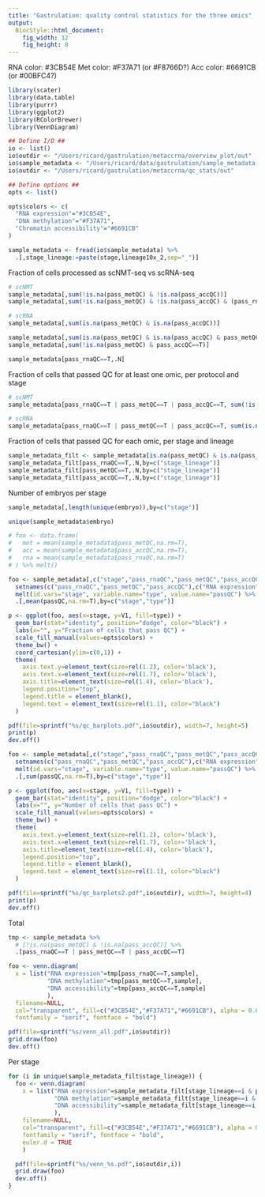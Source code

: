 ```yaml
---
title: "Gastrulation: quality control statistics for the three omics"
output: 
  BiocStyle::html_document: 
    fig_width: 12
    fig_height: 8
---
```



RNA color: #3CB54E
Met color: #F37A71 (or #F8766D?)
Acc color: #6691CB (or #00BFC4?)

```r
library(scater)
library(data.table)
library(purrr)
library(ggplot2)
library(RColorBrewer)
library(VennDiagram)
```

```r

## Define I/O ##
io <- list()
io$outdir <- "/Users/ricard/gastrulation/metaccrna/overview_plot/out"
io$sample_metadata <- "/Users/ricard/data/gastrulation/sample_metadata.txt"
io$outdir <- "/Users/ricard/gastrulation/metaccrna/qc_stats/out"

## Define options ##
opts <- list()

opts$colors <- c(
  "RNA expression"="#3CB54E",
  "DNA methylation"="#F37A71",
  "Chromatin accessibility"="#6691CB"
)
```

<!-- Load sample metadata -->
```r
sample_metadata <- fread(io$sample_metadata) %>% 
  .[,stage_lineage:=paste(stage,lineage10x_2,sep="_")]
```

Fraction of cells processed as scNMT-seq vs scRNA-seq
```r
# scNMT
sample_metadata[,sum(!is.na(pass_metQC) & !is.na(pass_accQC))]
sample_metadata[,sum(!is.na(pass_metQC) & !is.na(pass_accQC) & (pass_rnaQC==T|pass_metQC==T|pass_accQC==T))]

# scRNA
sample_metadata[,sum(is.na(pass_metQC) & is.na(pass_accQC))]

sample_metadata[,sum(is.na(pass_metQC) & is.na(pass_accQC) & pass_metQC==T)]
sample_metadata[,sum(!is.na(pass_metQC) & pass_accQC==T)]

sample_metadata[pass_rnaQC==T,.N]
```

Fraction of cells that passed QC for at least one omic, per protocol and stage
```r
# scNMT
sample_metadata[pass_rnaQC==T | pass_metQC==T | pass_accQC==T, sum(!is.na(pass_metQC) & !is.na(pass_accQC)), by="stage"]

# scRNA
sample_metadata[pass_rnaQC==T | pass_metQC==T | pass_accQC==T, sum(is.na(pass_metQC) & is.na(pass_accQC)), by="stage"]
```

Fraction of cells that passed QC for each omic, per stage and lineage
```r
sample_metadata_filt <- sample_metadata[is.na(pass_metQC) & is.na(pass_accQC)]
sample_metadata_filt[pass_rnaQC==T,.N,by=c("stage_lineage")]
sample_metadata_filt[pass_metQC==T,.N,by=c("stage_lineage")]
sample_metadata_filt[pass_accQC==T,.N,by=c("stage_lineage")]
```

Number of embryos per stage
```r
sample_metadata[,length(unique(embryo)),by=c("stage")]

unique(sample_metadata$embryo)
```


<!-- Plot fraction of cells that passQC for each omic, per stage -->
```r
# foo <- data.frame(
#   met = mean(sample_metadata$pass_metQC,na.rm=T),
#   acc = mean(sample_metadata$pass_accQC,na.rm=T),
#   rna = mean(sample_metadata$pass_rnaQC,na.rm=T)
# ) %>% melt()

foo <- sample_metadata[,c("stage","pass_rnaQC","pass_metQC","pass_accQC")] %>%
  setnames(c("pass_rnaQC","pass_metQC","pass_accQC"),c("RNA expression","DNA methylation","Chromatin accessibility")) %>%
  melt(id.vars="stage", variable.name="type", value.name="passQC") %>%
  .[,mean(passQC,na.rm=T),by=c("stage","type")]

p <- ggplot(foo, aes(x=stage, y=V1, fill=type)) +
  geom_bar(stat="identity", position="dodge", color="black") +
  labs(x="", y="Fraction of cells that pass QC") +
  scale_fill_manual(values=opts$colors) +
  theme_bw() +
  coord_cartesian(ylim=c(0,1)) +
  theme(
    axis.text.y=element_text(size=rel(1.2), color='black'),
    axis.text.x=element_text(size=rel(1.7), color='black'),
    axis.title=element_text(size=rel(1.4), color='black'),
    legend.position="top",
    legend.title = element_blank(),
    legend.text = element_text(size=rel(1.1), color="black")
  )

pdf(file=sprintf("%s/qc_barplots.pdf",io$outdir), width=7, height=5)
print(p)
dev.off()
```

<!-- Plot number cells that passQC for each omic, per stage_lineage -->
```r
foo <- sample_metadata[,c("stage","pass_rnaQC","pass_metQC","pass_accQC")] %>%
  setnames(c("pass_rnaQC","pass_metQC","pass_accQC"),c("RNA expression","DNA methylation","Chromatin accessibility")) %>%
  melt(id.vars="stage", variable.name="type", value.name="passQC") %>%
  .[,sum(passQC,na.rm=T),by=c("stage","type")]

p <- ggplot(foo, aes(x=stage, y=V1, fill=type)) +
  geom_bar(stat="identity", position="dodge", color="black") +
  labs(x="", y="Number of cells that pass QC") +
  scale_fill_manual(values=opts$colors) +
  theme_bw() +
  theme(
    axis.text.y=element_text(size=rel(1.2), color='black'),
    axis.text.x=element_text(size=rel(1.7), color='black'),
    axis.title=element_text(size=rel(1.4), color='black'),
    legend.position="top",
    legend.title = element_blank(),
    legend.text = element_text(size=rel(1.1), color="black")
  )

pdf(file=sprintf("%s/qc_barplots2.pdf",io$outdir), width=7, height=4)
print(p)
dev.off()
```

<!-- Plot Venn Diagrams per stage with cell numbers -->

Total
```r
tmp <- sample_metadata %>%
  # [!is.na(pass_metQC) & !is.na(pass_accQC)] %>%
  .[pass_rnaQC==T | pass_metQC==T | pass_accQC==T]

foo <- venn.diagram(
  x = list("RNA expression"=tmp[pass_rnaQC==T,sample],
           "DNA methylation"=tmp[pass_metQC==T,sample],
           "DNA accessibility"=tmp[pass_accQC==T,sample]
           ),
  filename=NULL,
  col="transparent", fill=c("#3CB54E","#F37A71","#6691CB"), alpha = 0.60, cex = 1.5, 
  fontfamily = "serif", fontface = "bold")

pdf(file=sprintf("%s/venn_all.pdf",io$outdir))
grid.draw(foo)
dev.off()
```

Per stage
```r
for (i in unique(sample_metadata_filt$stage_lineage)) {
  foo <- venn.diagram(
    x = list("RNA expression"=sample_metadata_filt[stage_lineage==i & pass_rnaQC==T,sample],
             "DNA methylation"=sample_metadata_filt[stage_lineage==i & pass_metQC==T,sample],
             "DNA accessibility"=sample_metadata_filt[stage_lineage==i & pass_accQC==T,sample]
             ),
    filename=NULL,
    col="transparent", fill=c("#3CB54E","#F37A71","#6691CB"), alpha = 0.60, cex = 1.5, 
    fontfamily = "serif", fontface = "bold",
    euler.d = TRUE
    )

  pdf(file=sprintf("%s/venn_%s.pdf",io$outdir,i))
  grid.draw(foo)
  dev.off()
}
```
